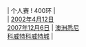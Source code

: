 | 个人赛
! 400环
| {{flagathlete|[[徐善华]]|KOR}}<br/>{{flagathlete|[[张怡]](音)|CHN}}
| [[2002年]][[4月12日]]<br/>[[2007年]][[12月6日]]
| [[澳洲]][[悉尼]]<br/>[[科威特]][[科威特城]]
| {{ed|青年女子10米气步枪个人赛世界纪录}}
<noinclude>[[Category:青年女子射击世界纪录导航模板|{{PAGENAME}}]]</noinclude>